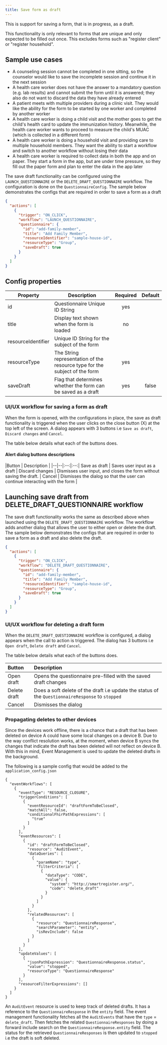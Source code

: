 ```yaml
---
title: Save form as draft
---
```


This is support for saving a form, that is in progress, as a draft.

This functionality is only relevant to forms that are unique and only expected to be filled out once.
This excludes forms such as "register client" or "register household".

## Sample use cases

- A counseling session cannot be completed in one sitting, so the counselor would like to save the incomplete session and continue it in the next session
- A health care worker does not have the answer to a mandatory question (e.g. lab results) and cannot submit the form until it is answered; they also do not want to discard the data they have already entered
- A patient meets with multiple providers during a clinic visit. They would like the ability for the form to be started by one worker and completed by another worker
- A health care worker is doing a child visit and the mother goes to get the child's health card to update the immunization history. Meanwhile, the health care worker wants to proceed to measure the child's MUAC (which is collected in a different form)
- A health care worker is doing a household visit and providing care to multiple household members. They want the ability to start a workflow and switch to another workflow without losing their data
- A health care worker is required to collect data in both the app and on paper. They start a form in the app, but are under time pressure, so they fill out the paper form and plan to enter the data in the app later

The save draft functionality can be configured using the `LAUNCH_QUESTIONNAIRE` or the `DELETE_DRAFT_QUESTIONNAIRE` workflow.
The configuration is done on the `QuestionnaireConfig`.
The sample below demonstrates the configs that are required in order to save a form as a draft

```json
{
  "actions": [
    {
      "trigger": "ON_CLICK",
      "workflow": "LAUNCH_QUESTIONNAIRE",
      "questionnaire": {
        "id": "add-family-member",
        "title": "Add Family Member",
        "resourceIdentifier": "sample-house-id",
        "resourceType": "Group",
        "saveDraft": true
      }
    }
  ]
}
```
## Config properties

|Property | Description | Required | Default |
|--|--|:--:|:--:|
id | Questionnaire Unique ID String | yes             |          |
title | Display text shown when the form is loaded | no |              |
resourceIdentifier | Unique ID String for the subject of the form             |     |              |
resourceType | The String representation of the resource type for the subject of the form | yes             |          |
saveDraft | Flag that determines whether the form can be saved as a draft | yes             |    false      |

### UI/UX workflow for saving a form as draft
When the form is opened, with the configurations in place, the save as draft functionality is triggered when the user clicks on the close button (X) at the top left of the screen.
A dialog appears with 3 buttons i.e `Save as draft`, `Discard changes` and `Cancel`.

The table below details what each of the buttons does.

#### Alert dialog buttons descriptions
|Button | Description |
|--|--|:--:|:--:|
Save as draft | Saves user input as a draft |
Discard changes | Dismisses user input, and closes the form without saving the draft. |
Cancel | Dismisses the dialog so that the user can continue interacting with the form |

## Launching save draft from DELETE_DRAFT_QUESTIONNAIRE workflow
The save draft functionality works the same as described above when launched using the `DELETE_DRAFT_QUESTIONNAIRE` workflow.
The workflow adds another dialog that allows the user to either open or delete the draft.
The sample below demonstrates the configs that are required in order to save a form as a draft and also delete the draft.
```json
{
  "actions": [
    {
      "trigger": "ON_CLICK",
      "workflow": "DELETE_DRAFT_QUESTIONNAIRE",
      "questionnaire": {
        "id": "add-family-member",
        "title": "Add Family Member",
        "resourceIdentifier": "sample-house-id",
        "resourceType": "Group",
        "saveDraft": true
      }
    }
  ]
}
```

### UI/UX workflow for deleting a draft form
When the `DELETE_DRAFT_QUESTIONNAIRE` workflow is configured, a dialog appears when the call to action is triggered.
The dialog has 3 buttons i.e `Open draft`, `Delete draft` and `Cancel`.

The table below details what each of the buttons does.

|Button | Description |
|:--|:--|
Open draft | Opens the questionnaire pre-filled with the saved draft changes |
Delete draft | Does a soft delete of the draft i.e update the status of the `QuestionnaireResponse` to `stopped` |
Cancel | Dismisses the dialog             |

### Propagating deletes to other devices
Since the devices work offline, there is a chance that a draft that has been deleted on device A could have some local changes on a device B.
Due to the way conflict resolution works, at the moment, when device B syncs the changes that indicate the draft has been deleted will not reflect on device B.
With this in mind, Event Management is used to update the deleted drafts in the background.

The following is a sample config that would be added to the `application_config.json`
```
{
  "eventWorkflows": [
    {
      "eventType": "RESOURCE_CLOSURE",
      "triggerConditions": [
        {
          "eventResourceId": "draftFormToBeClosed",
          "matchAll": false,
          "conditionalFhirPathExpressions": [
            "true"
          ]
        }
      ],
      "eventResources": [
        {
          "id": "draftFormToBeClosed",
          "resource": "AuditEvent",
          "dataQueries": [
            {
              "paramName": "type",
              "filterCriteria": [
                {
                  "dataType": "CODE",
                  "value": {
                    "system": "http://smartregister.org/",
                    "code": "delete_draft"
                  }
                }
              ]
            }
          ],
          "relatedResources": [
            {
              "resource": "QuestionnaireResponse",
              "searchParameter": "entity",
              "isRevInclude": false
            }
          ]
        }
      ],
      "updateValues": [
        {
          "jsonPathExpression": "QuestionnaireResponse.status",
          "value": "stopped",
          "resourceType": "QuestionnaireResponse"
        }
      ],
      "resourceFilterExpressions": []
    }
  ]
}
```

An `AuditEvent` resource is used to keep track of deleted drafts. It has a reference to the `QuestionnaireResponse` in the `entity` field.
The event management functionality fetches all the `AuditEvents` that have the `type` = `delete_draft`.
Then fetches the related `QuestionnaireResponses` by doing a forward include search on the `QuestionnaireResponse.entity` field.
The status for the retrieved `QuestionnaireResponses` is then updated to `stopped` i.e the draft is soft deleted.